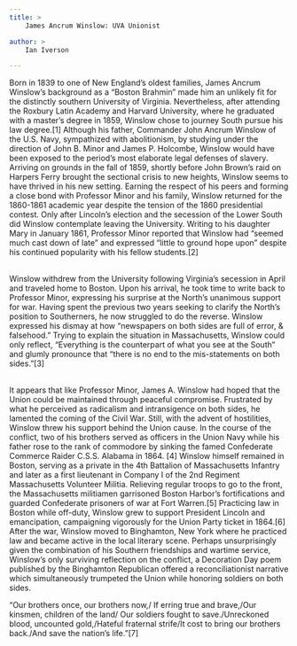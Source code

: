 ```yaml
---
title: >
	James Ancrum Winslow: UVA Unionist 

author: >
	Ian Iverson

---
```

<p>Born in 1839 to one of New England&rsquo;s oldest families, James Ancrum Winslow&rsquo;s background as a &ldquo;Boston Brahmin&rdquo; made him an unlikely fit for the distinctly southern University of Virginia. Nevertheless, after attending the Roxbury Latin Academy and Harvard University, where he graduated with a master&rsquo;s degree in 1859, Winslow chose to journey South pursue his law degree.[1] Although his father, Commander John Ancrum Winslow of the U.S. Navy, sympathized with abolitionism, by studying under the direction of John B. Minor and James P. Holcombe, Winslow would have been exposed to the period&rsquo;s most elaborate legal defenses of slavery. Arriving on grounds in the fall of 1859, shortly before John Brown&rsquo;s raid on Harpers Ferry brought the sectional crisis to new heights, Winslow seems to have thrived in his new setting. Earning the respect of his peers and forming a close bond with Professor Minor and his family, Winslow returned for the 1860-1861 academic year despite the tension of the 1860 presidential contest. Only after Lincoln&rsquo;s election and the secession of the Lower South did Winslow contemplate leaving the University. Writing to his daughter Mary in January 1861, Professor Minor reported that Winslow had &ldquo;seemed much cast down of late&rdquo; and expressed &ldquo;little to ground hope upon&rdquo; despite his continued popularity with his fellow students.[2]</p>
<p><br />
	Winslow withdrew from the University following Virginia&rsquo;s secession in April and traveled home to Boston. Upon his arrival, he took time to write back to Professor Minor, expressing his surprise at the North&rsquo;s unanimous support for war. Having spent the previous two years seeking to clarify the North&rsquo;s position to Southerners, he now struggled to do the reverse. Winslow expressed his dismay at how &ldquo;newspapers on both sides are full of error, &amp; falsehood.&rdquo; Trying to explain the situation in Massachusetts, Winslow could only reflect, &ldquo;Everything is the counterpart of what you see at the South&rdquo; and glumly pronounce that &ldquo;there is no end to the mis-statements on both sides.&rdquo;[3]</p>
<p><br />
	It appears that like Professor Minor, James A. Winslow had hoped that the Union could be maintained through peaceful compromise. Frustrated by what he perceived as radicalism and intransigence on both sides, he lamented the coming of the Civil War. Still, with the advent of hostilities, Winslow threw his support behind the Union cause. In the course of the conflict, two of his brothers served as officers in the Union Navy while his father rose to the rank of commodore by sinking the famed Confederate Commerce Raider C.S.S. Alabama in 1864. [4] Winslow himself remained in Boston, serving as a private in the 4th Battalion of Massachusetts Infantry and later as a first lieutenant in Company I of the 2nd Regiment Massachusetts Volunteer Militia. Relieving regular troops to go to the front, the Massachusetts militiamen garrisoned Boston Harbor&rsquo;s fortifications and guarded Confederate prisoners of war at Fort Warren.[5] Practicing law in Boston while off-duty, Winslow grew to support President Lincoln and emancipation, campaigning vigorously for the Union Party ticket in 1864.[6] After the war, Winslow moved to Binghamton, New York where he practiced law and became active in the local literary scene. Perhaps unsurprisingly given the combination of his Southern friendships and wartime service, Winslow&rsquo;s only surviving reflection on the conflict, a Decoration Day poem published by the Binghamton Republican offered a reconciliationist narrative which simultaneously trumpeted the Union while honoring soldiers on both sides.</p>
<p>&ldquo;Our brothers once, our brothers now,/ If erring true and brave,/Our kinsmen, children of the land/ Our soldiers fought to save./Unreckoned blood, uncounted gold,/Hateful fraternal strife/It cost to bring our brothers back./And save the nation&rsquo;s life.&rdquo;[7]</p>
